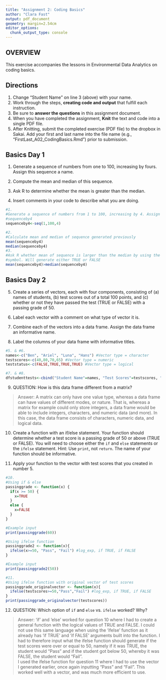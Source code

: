 ```yaml
---
title: "Assignment 2: Coding Basics"
author: "Clara Fast"
output: pdf_document
geometry: margin=2.54cm
editor_options: 
  chunk_output_type: console
---
```


## OVERVIEW

This exercise accompanies the lessons in Environmental Data Analytics on coding basics. 

## Directions
1. Change "Student Name" on line 3 (above) with your name.
2. Work through the steps, **creating code and output** that fulfill each instruction.
3. Be sure to **answer the questions** in this assignment document.
4. When you have completed the assignment, **Knit** the text and code into a single PDF file.
5. After Knitting, submit the completed exercise (PDF file) to the dropbox in Sakai. Add your first and last name into the file name (e.g., "FirstLast_A02_CodingBasics.Rmd") prior to submission.



## Basics Day 1

1. Generate a sequence of numbers from one to 100, increasing by fours. Assign this sequence a name. 

2. Compute the mean and median of this sequence. 

3. Ask R to determine whether the mean is greater than the median. 

4. Insert comments in your code to describe what you are doing.

```r
#1. 
#Generate a sequence of numbers from 1 to 100, increasing by 4. Assign this to
#sequenceby4
sequenceby4<-seq(1,100,4)

#2. 
#Calculate mean and median of sequence generated previously
mean(sequenceby4)
median(sequenceby4)
#3. 
#Ask R whether mean of sequence is larger than the median by using the greater than
#symbol. Will generate either TRUE or FALSE
mean(sequenceby4)>median(sequenceby4)
```

## Basics Day 2

5. Create a series of vectors, each with four components, consisting of (a) names of students, (b) test scores out of a total 100 points, and (c) whether or not they have passed the test (TRUE or FALSE) with a passing grade of 50.

6. Label each vector with a comment on what type of vector it is.

7. Combine each of the vectors into a data frame. Assign the data frame an informative name.

8. Label the columns of your data frame with informative titles.

```r
#5. & #6. 
names<-c("Ben", "Ariel", "Luna", "Hans") #Vector type = character
testscores<-c(40,80,70,65) #Vector type = numeric 
teststatus<-c(FALSE,TRUE,TRUE,TRUE) #Vector type = logical 

#7. & #8.
dfstudenttests<-cbind("Student Name"=names, "Test Scores"=testscores, "Pass"=teststatus)

```

9. QUESTION: How is this data frame different from a matrix?

> Answer: A matrix can only have one value type, whereas a data frame can have values of different modes, or nature. That is, whereas a matrix for example could only store integers, a data frame would be able to include integers, characters, and numeric data (and more). In this case, the data frame consists of characters, numeric data, and logical data. 

10. Create a function with an if/else statement. Your function should determine whether a test score is a passing grade of 50 or above (TRUE or FALSE). You will need to choose either the `if` and `else` statements or the `ifelse` statement. Hint: Use `print`, not `return`. The name of your function should be informative.

11. Apply your function to the vector with test scores that you created in number 5. 

```r
#10.
#Using if & else 
passinggrade <- function(x) {
  if(x >= 50) {
    x=TRUE
  } 
  else {
    x=FALSE
  }
}

#Example input
print(passinggrade(60))

#Using ifelse function
passinggrade2 <- function(x){
  ifelse(x>=50, "Pass", "Fail") #log_exp, if TRUE, if FALSE
}

#Example input
print(passinggrade2(50))

#11.
#Using ifelse function with original vector of test scores
passinggrade_originalvector <- function(x){
  ifelse(testscores>=50,"Pass","Fail") #log_exp, if TRUE, if FALSE
}
print(passinggrade_originalvector(testscores))
```

12. QUESTION: Which option of `if` and `else` vs. `ifelse` worked? Why?

> Answer: 'if' and 'else' worked for question 10 where I had to create a general function with the logical values of TRUE and FALSE. I could not use this same language when using the 'ifelse' function as it already has 'if TRUE' and 'if FALSE' arguments built into the function. I had to therefore input what the ifelse function should generate if the test scores were over or equal to 50, namely if it was TRUE, the student would "Pass" and if the student got below 50, whereby it was FALSE, the student would "Fail".  
I used the ifelse function for question 11 where I had to use the vector I generated earlier, once again inputting "Pass" and "Fail". This worked well with a vector, and was much more efficient to use. 
